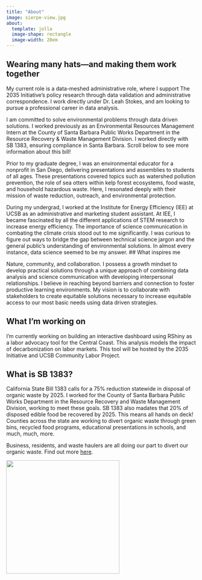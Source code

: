 ```yaml
---
title: "About"
image: sierpe-view.jpg
about:
  template: jolla
  image-shape: rectangle
  image-width: 20em
---
```

## Wearing many hats—and making them work together

My current role is a data-meshed administrative role, where I support The 2035 Initiative's policy research through data validation and administrative correspondence. I work directly under Dr. Leah Stokes, and am looking to pursue a professional career in data analysis.

I am committed to solve environmental problems through data driven solutions. I worked previously as an Environmental Resources Management Intern at the County of Santa Barbara Public Works Department in the Resource Recovery & Waste Management Division. I worked directly with SB 1383, ensuring compliance in Santa Barbara. Scroll below to see more information about this bill!

Prior to my graduate degree, I was an environmental educator for a nonprofit in San Diego, delivering presentations and assemblies to students of all ages. These presentations covered topics such as watershed pollution prevention, the role of sea otters within kelp forest ecosystems, food waste, and household hazardous waste. Here, I resonated deeply with their mission of waste reduction, outreach, and environmental protection.

During my undergrad, I worked at the Institute for Energy Efficiency (IEE) at UCSB as an administrative and marketing student assistant. At IEE, I became fascinated by all the different applications of STEM research to increase energy efficiency. The importance of science communication in combating the climate crisis stood out to me significantly. I was curious to figure out ways to bridge the gap between technical science jargon and the general public's understanding of environmental solutions. In almost every instance, data science seemed to be my answer.
## What inspires me

Nature, community, and collaboration. I possess a growth mindset to develop practical solutions through a unique approach of combining data analysis and science communication with developing interpersonal relationships. I believe in reaching beyond barriers and connection to foster productive learning environments. My vision is to collaborate with stakeholders to create equitable solutions necessary to increase equitable access to our most basic needs using data driven strategies.


## What I'm working on

I'm currently working on building an interactive dashboard using RShiny as a labor advocacy tool for the Central Coast. This analysis models the impact of decarbonization on labor markets. This tool will be hosted by the 2035 Initiative and UCSB Community Labor Project. 


## What is SB 1383?

California State Bill 1383 calls for a 75% reduction statewide in disposal of organic waste by 2025. I worked for the County of Santa Barbara Public Works Department in the Resource Recovery and Waste Management Division, working to meet these goals. SB 1383 also madates that 20% of disposed edible food be recovered by 2025. This means all hands on deck! Counties across the state are working to divert organic waste through green bins, recycled food programs, educational presentations in schools, and much, much, more. 


Business, residents, and waste haulers are all doing our part to divert our organic waste. Find out more [here](https://lessismore.org/).

  
  <img style="float: center" width="300" height="300" src="colorado-hike.jpg"/>
  
  

  

  
  
  
  